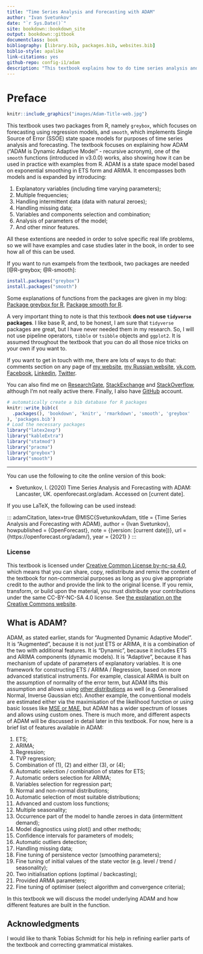 ```yaml
--- 
title: "Time Series Analysis and Forecasting with ADAM"
author: "Ivan Svetunkov"
date: "`r Sys.Date()`"
site: bookdown::bookdown_site
output: bookdown::gitbook
documentclass: book
bibliography: [library.bib, packages.bib, websites.bib]
biblio-style: apalike
link-citations: yes
github-repo: config-i1/adam
description: "This textbook explains how to do time series analysis and forecasting using Augmented Dynamic Adaptive Model, implemented in smooth package for R."
---
```


# Preface {-}

```r
knitr::include_graphics("images/Adam-Title-web.jpg")
```


This textbook uses two packages from R, namely `greybox`, which focuses on forecasting using regression models, and `smooth`, which implements Single Source of Error (SSOE) state space models for purposes of time series analysis and forecasting. The textbook focuses on explaining how ADAM ("ADAM is Dynamic Adaptive Model" - recursive acronym), one of the `smooth` functions (introduced in v3.0.0) works, also showing how it can be used in practice with examples from R. ADAM is a state space model based on exponential smoothing in ETS form and ARIMA. It encompasses both models and is expanded by introducing:

1. Explanatory variables (including time varying parameters);
2. Multiple frequencies;
3. Handling intermittent data (data with natural zeroes);
4. Handling missing data;
5. Variables and components selection and combination;
6. Analysis of parameters of the model;
7. And other minor features.

All these extentions are needed in order to solve specific real life problems, so we will have examples and case studies later in the book, in order to see how all of this can be used.

If you want to run exampels from the textbook, two packages are needed [@R-greybox; @R-smooth]:
```r
install.packages("greybox")
install.packages("smooth")
```

Some explanations of functions from the packages are given in my blog: [Package greybox for R](https://forecasting.svetunkov.ru/en/category/r-en/greybox/), [Package smooth for R](https://forecasting.svetunkov.ru/en/category/r-en/smooth/).

A very important thing to note is that this textbook **does not use `tidyverse` packages**. I like base R, and, to be honest, I am sure that `tidyverse` packages are great, but I have never needed them in my research. So, I will not use pipeline operators, `tibble` or `tsibble` objects and `ggplot2`. It is assumed throughout the textbook that you can do all those nice tricks on your own if you want to.

If you want to get in touch with me, there are lots of ways to do that: comments section on any page of [my website](https://forecasting.svetunkov.ru/), [my Russian website](https://ivan.svetunkov.ru/), [vk.com](https://vk.com/isvetunkov), [Facebook](https://www.facebook.com/isvetunkov), [Linkedin](https://www.linkedin.com/in/isvetunkov), [Twitter](https://twitter.com/iSvetunkov).

You can also find me on [ResearchGate](https://www.researchgate.net/profile/Ivan_Svetunkov), [StackExchange](http://stats.stackexchange.com/users/87585/ivan-svetunkov) and [StackOverflow](http://stackoverflow.com/users/5296618/ivan-svetunkov), although I’m not really active there. Finally, I also have [GitHub](https://github.com/config-i1) account.

```r
# automatically create a bib database for R packages
knitr::write_bib(c(
  .packages(), 'bookdown', 'knitr', 'rmarkdown', 'smooth', 'greybox'
), 'packages.bib')
# Load the necessary packages
library("latex2exp")
library("kableExtra")
library("statmod")
library("pracma")
library("greybox")
library("smooth")
```

---

You can use the following to cite the online version of this book:

::: adamCitation
- Svetunkov, I. (2020) Time Series Analysis and Forecasting with ADAM: Lancaster, UK. openforecast.org/adam. Accessed on [current date].
:::

If you use LaTeX, the following can be used instead:

::: adamCitation, latex=true
@MISC{SvetunkovAdam,
    title = {Time Series Analysis and Forecasting with ADAM},
    author = {Ivan Svetunkov},
    howpublished = {OpenForecast},
    note = {(version: [current date])},
    url = {https://openforecast.org/adam/},
    year = {2021}
}
:::

### License {-}

This textbook is licensed under [Creative Common License by-nc-sa 4.0](https://creativecommons.org/licenses/by-nc-sa/4.0/), which means that you can share, copy, redistribute and remix the content of the textbook for non-commercial purposes as long as you give appropriate credit to the author and provide the link to the original license. If you remix, transform, or build upon the material, you must distribute your contributions under the same CC-BY-NC-SA 4.0 license. See [the explanation on the Creative Commons website](https://creativecommons.org/licenses/by-nc-sa/4.0/).

## What is ADAM? {-}
ADAM, as stated earlier, stands for "Augmented Dynamic Adaptive Model". It is "Augmented", because it is not just ETS or ARIMA, it is a combination of the two with additional features. It is "Dynamic", because it includes ETS and ARIMA components (dynamic models). It is "Adaptive", because it has mechanism of update of parameters of explanatory variables. It is one framework for constructing ETS / ARIMA / Regression, based on more advanced statistical instruments. For example, classical ARIMA is built on the assumption of normality of the error term, but ADAM lifts this assumption and allows using [other distributions](#distributions) as well (e.g. Generalised Normal, Inverse Gaussian etc). Another example, the conventional models are estimated either via the maximisation of the likelihood function or using basic losses like [MSE or MAE](#errorMeasures), but ADAM has a wider spectrum of losses and allows using custom ones. There is much more, and different aspects of ADAM will be discussed in detail later in this textbook. For now, here is a brief list of features available in ADAM:

1. ETS;
2. ARIMA;
3. Regression;
4. TVP regression;
5. Combination of (1), (2) and either (3), or (4);
6. Automatic selection / combination of states for ETS;
7. Automatic orders selection for ARIMA;
8. Variables selection for regression part;
9. Normal and non-normal distributions;
10. Automatic selection of most suitable distributions;
11. Advanced and custom loss functions;
12. Multiple seasonality;
13. Occurrence part of the model to handle zeroes in data (intermittent demand);
14. Model diagnostics using plot() and other methods;
15. Confidence intervals for parameters of models;
16. Automatic outliers detection;
17. Handling missing data;
18. Fine tuning of persistence vector (smoothing parameters);
19. Fine tuning of initial values of the state vector (e.g. level / trend / seasonality);
20. Two initialisation options (optimal / backcasting);
21. Provided ARMA parameters;
22. Fine tuning of optimiser (select algorithm and convergence criteria);

In this textbook we will discuss the model underlying ADAM and how different features are built in the function.

## Acknowledgments {-}
I would like to thank Tobias Schmidt for his help in refining earlier parts of the textbook and correcting grammatical mistakes.
